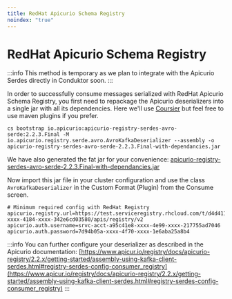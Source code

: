 ```yaml
---
title: RedHat Apicurio Schema Registry
noindex: "true"
---
```


# RedHat Apicurio Schema Registry

:::info
This method is temporary as we plan to integrate with the Apicurio Serdes directly in Conduktor
soon.
:::

In order to successfully consume messages serialized with RedHat Apicurio Schema Registry, you first need to repackage the Apicurio deserializers into a single jar with all its dependencies. Here we'll use [Coursier](https://get-coursier.io/docs/cli-bootstrap#assemblies) but feel free to use maven plugins if you prefer.&#x20;

```
cs bootstrap io.apicurio:apicurio-registry-serdes-avro-serde:2.2.3.Final -M io.apicurio.registry.serde.avro.AvroKafkaDeserializer --assembly -o apicurio-registry-serdes-avro-serde-2.2.3.Final-with-dependancies.jar
```

We have also generated the fat jar for your convenience: [apicurio-registry-serdes-avro-serde-2.2.3.Final-with-dependancies.jar](/assets/apicurio-registry-serdes-avro-serde-2.2.3.Final-with-dependancies.jar)

Now import this jar file in your cluster configuration and use the class `AvroKafkaDeserializer` in the Custom Format (Plugin) from the Consume screen.

```
# Minimum required config with RedHat Registry
apicurio.registry.url=https://test.serviceregistry.rhcloud.com/t/d4d411af-xxxx-4184-xxxx-342e6cd03580/apis/registry/v2
apicurio.auth.username=srvc-acct-a95c41e8-xxxx-4e99-xxxx-217755ad7046
apicurio.auth.password=7d94b05a-xxxx-4f70-xxxx-1e6aba25a8b4
```

:::info
You can further configure your deserializer as described in the Apicurio documentation: [https://www.apicur.io/registry/docs/apicurio-registry/2.2.x/getting-started/assembly-using-kafka-client-serdes.html#registry-serdes-config-consumer_registry](https://www.apicur.io/registry/docs/apicurio-registry/2.2.x/getting-started/assembly-using-kafka-client-serdes.html#registry-serdes-config-consumer_registry)
:::

